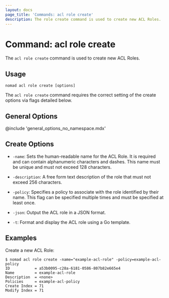 ```yaml
---
layout: docs
page_title: 'Commands: acl role create'
description: The role create command is used to create new ACL Roles.
---
```


# Command: acl role create

The `acl role create` command is used to create new ACL Roles.

## Usage

```plaintext
nomad acl role create [options]
```

The `acl role create` command requires the correct setting of the create options
via flags detailed below.

## General Options

@include 'general_options_no_namespace.mdx'

## Create Options

- `-name`: Sets the human-readable name for the ACL Role. It is required and
  can contain alphanumeric characters and dashes. This name must be unique and
  must not exceed 128 characters.

- `-description`: A free form text description of the role that must not exceed
  256 characters.

- `-policy`: Specifies a policy to associate with the role identified by their
  name. This flag can be specified multiple times and must be specified at
  least once.

- `-json`: Output the ACL role in a JSON format.

- `-t`: Format and display the ACL role using a Go template.

## Examples

Create a new ACL Role:

```shell-session
$ nomad acl role create -name="example-acl-role" -policy=example-acl-policy
ID           = a53b0095-c28a-6181-0586-807b82e665e4
Name         = example-acl-role
Description  = <none>
Policies     = example-acl-policy
Create Index = 71
Modify Index = 71
```
